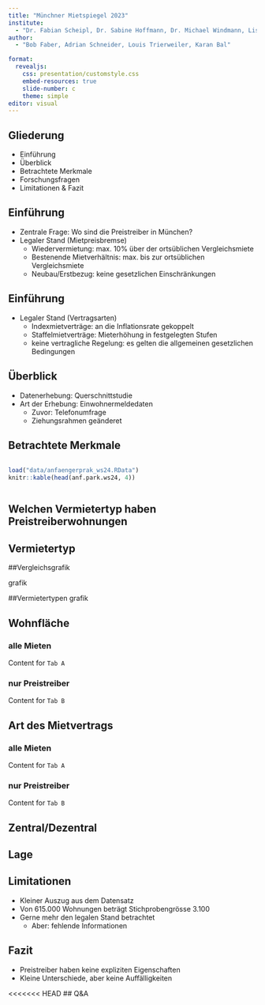 ```yaml
---
title: "Münchner Mietspiegel 2023"
institute: 
  - "Dr. Fabian Scheipl, Dr. Sabine Hoffmann, Dr. Michael Windmann, Lisa Kleinlein"
author: 
  - "Bob Faber, Adrian Schneider, Louis Trierweiler, Karan Bal"

format:
  revealjs:
    css: presentation/customstyle.css
    embed-resources: true
    slide-number: c
    theme: simple
editor: visual
---
```


## Gliederung

-   Einführung
-   Überblick
-   Betrachtete Merkmale
-   Forschungsfragen
-   Limitationen & Fazit

## Einführung

-   Zentrale Frage: Wo sind die Preistreiber in München?
-   Legaler Stand (Mietpreisbremse)
    -   Wiedervermietung: max. 10% über der ortsüblichen Vergleichsmiete
    -   Bestenende Mietverhältnis: max. bis zur ortsüblichen Vergleichsmiete
    -   Neubau/Erstbezug: keine gesetzlichen Einschränkungen

## Einführung

- Legaler Stand (Vertragsarten)
  - Indexmietverträge: an die Inflationsrate gekoppelt
  - Staffelmietverträge: Mieterhöhung in festgelegten Stufen
  - keine vertragliche Regelung: es gelten die allgemeinen gesetzlichen Bedingungen

## Überblick

-   Datenerhebung: Querschnittstudie
-   Art der Erhebung: Einwohnermeldedaten
    -   Zuvor: Telefonumfrage
    -   Ziehungsrahmen geänderet

## Betrachtete Merkmale

::: {.column width="300%" align="left" .custom-smaller}
<div class="custom-smaller">
```r
load("data/anfaengerprak_ws24.RData")
knitr::kable(head(anf.park.ws24, 4)) 
```
</div> 
:::

## Welchen Vermietertyp haben Preistreiberwohnungen

## Vermietertyp

::: {panel-tabset}
##Vergleichsgrafik 

grafik

##Vermietertypen grafik
:::

## Wohnfläche

::: {.panel-tabset}

### alle Mieten

Content for `Tab A`

### nur Preistreiber

Content for `Tab B`

:::

## Art des Mietvertrags

::: {.panel-tabset}

### alle Mieten

Content for `Tab A`

### nur Preistreiber

Content for `Tab B`

:::

## Zentral/Dezentral

## Lage
## Limitationen

-   Kleiner Auszug aus dem Datensatz
-   Von 615.000 Wohnungen beträgt Stichprobengrösse 3.100
-   Gerne mehr den legalen Stand betrachtet
    -   Aber: fehlende Informationen

## Fazit

-   Preistreiber haben keine expliziten Eigenschaften
-   Kleine Unterschiede, aber keine Auffälligkeiten

<<<<<<< HEAD
## Q&A
